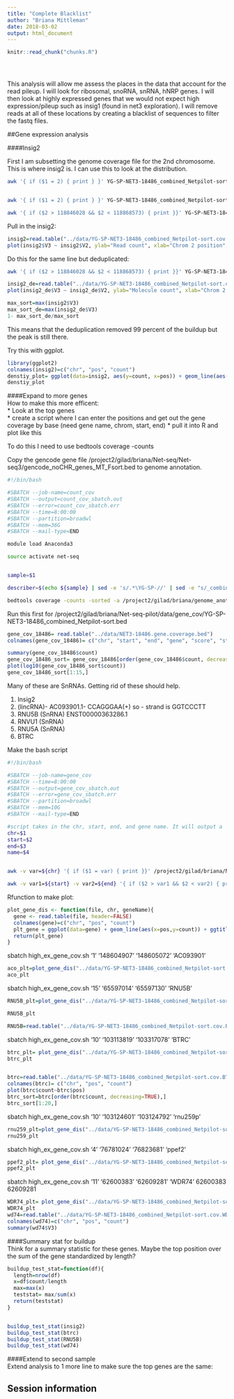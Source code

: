 ```yaml
---
title: "Complete Blacklist"
author: "Briana Mittleman"
date: 2018-03-02
output: html_document
---
```


<!-- The file analysis/chunks.R contains chunks that define default settings
shared across the workflowr files. -->
```r
knitr::read_chunk("chunks.R")
```

<!-- Update knitr chunk options -->
```r
```

<!-- Insert the date the file was last updated -->
```r
```

<!-- Insert the code version (Git commit SHA1) if Git repository exists and R
 package git2r is installed -->
```r
```

<!-- Add your analysis here -->

This analysis will allow me assess the places in the data that account for the read pileup. I will look for ribosomal, snoRNA, snRNA, hNRP genes. I will then look at highly expressed genes that we would not expect high expression/pileup such as insig1 (found in net3 exploration). I will remove reads at all of these locations by creating a blacklist of sequences to filter the fastq files.  

##Gene expression analysis  

####Insig2

First I am subsetting the genome coverage file for the 2nd chromosome. This is where insig2 is. I can use this to look at the distribution.  

```bash
awk '{ if ($1 = 2) { print } }' YG-SP-NET3-18486_combined_Netpilot-sort.dedup.cov.bed  > YG-SP-NET3-18486_combined_Netpilot-sort.dedup.cov.chr2.bed   


awk '{ if ($1 = 2) { print } }' YG-SP-NET3-18486_combined_Netpilot-sort.cov.bed  > YG-SP-NET3-18486_combined_Netpilot-sort.cov.chr2.bed   

awk '{ if ($2 > 118846028 && $2 < 118868573) { print }}' YG-SP-NET3-18486_combined_Netpilot-sort.cov.chr2.bed >  YG-SP-NET3-18486_combined_Netpilot-sort.cov.insig2.bed
```

Pull in the insig2: 

```r
insig2=read.table("../data/YG-SP-NET3-18486_combined_Netpilot-sort.cov.insig2.bed", header=FALSE)
plot(insig2$V3 ~ insig2$V2, ylab="Read count", xlab="Chrom 2 position", main="Genome Coverage at Ingsig2 gene")
```

Do this for the same line but deduplicated:  
```bash
awk '{ if ($2 > 118846028 && $2 < 118868573) { print }}' YG-SP-NET3-18486_combined_Netpilot-sort.dedup.cov.chr2.bed >  YG-SP-NET3-18486_combined_Netpilot-sort.dedup.cov.insig2.bed

```

```r
insig2_de=read.table("../data/YG-SP-NET3-18486_combined_Netpilot-sort.dedup.cov.insig2.bed", header=FALSE)
plot(insig2_de$V3 ~ insig2_de$V2, ylab="Molecule count", xlab="Chrom 2 position", main="Genome Coverage at Ingsig2 gene (deduplicated)")
```
```r
max_sort=max(insig2$V3)
max_sort_de=max(insig2_de$V3)
1- max_sort_de/max_sort
```
This means that the deduplication removed 99 percent of the buildup but the peak is still there.  


Try this with ggplot. 
```r
library(ggplot2)
colnames(insig2)=c("chr", "pos", "count")
denstiy_plot= ggplot(data=insig2, aes(y=count, x=pos)) + geom_line(aes(x=pos,y=count))
denstiy_plot


```




####Expand to more genes  
How to make this more efficent:  
* Look at the top genes  
* create a script where I can enter the positions and get out the gene coverage by base  (need gene name, chrom, start, end)
* pull it into R and plot like this  

To do this I need to use bedtools coverage -counts 


Copy the gencode gene file /project2/gilad/briana/Net-seq/Net-seq3/gencode_noCHR_genes_MT_Fsort.bed to genome annotation. 

```bash
#!/bin/bash

#SBATCH --job-name=count_cov
#SBATCH --output=count_cov_sbatch.out
#SBATCH --error=count_cov_sbatch.err
#SBATCH --time=8:00:00
#SBATCH --partition=broadwl
#SBATCH --mem=36G
#SBATCH --mail-type=END

module load Anaconda3  

source activate net-seq 


sample=$1

describer=$(echo ${sample} | sed -e 's/.*\YG-SP-//' | sed -e "s/_combined_Netpilot-sort.bed$//")

bedtools coverage -counts -sorted -a /project2/gilad/briana/genome_anotation_data/gencode_noCHR_genes_MT_Fsort.bed -b $1 > /project2/gilad/briana/Net-seq-pilot/data/gene_cov/${describer}.gene.coverage.bed
```

Run this first for /project2/gilad/briana/Net-seq-pilot/data/gene_cov/YG-SP-NET3-18486_combined_Netpilot-sort.bed 

```r
gene_cov_18486= read.table("../data/NET3-18486.gene.coverage.bed")
colnames(gene_cov_18486)= c("chr", "start", "end", "gene", "score", "strand", "count")

```

```r
summary(gene_cov_18486$count)
gene_cov_18486_sort= gene_cov_18486[order(gene_cov_18486$count, decreasing = TRUE),]
plot(log10(gene_cov_18486_sort$count))
gene_cov_18486_sort[1:15,]
```

Many of these are SnRNAs. Getting rid of these should help.  


1. Insig2  
2. (lincRNA)- AC093901.1- CCAGGGAA(+) so - strand is GGTCCCTT
3. RNU5B (SnRNA)  ENST00000363286.1
4. RNVU1  (SnRNA)  
5. RNU5A (SnRNA)  
6. BTRC  

Make the bash script  

```bash
#!/bin/bash

#SBATCH --job-name=gene_cov
#SBATCH --time=8:00:00
#SBATCH --output=gene_cov_sbatch.out
#SBATCH --error=gene_cov_sbatch.err
#SBATCH --partition=broadwl
#SBATCH --mem=10G
#SBATCH --mail-type=END

#script takes in the chr, start, end, and gene name. It will output a 
chr=$1
start=$2
end=$3
name=$4


awk -v var=${chr} '{ if ($1 = var) { print }}' /project2/gilad/briana/Net-seq-pilot/data/cov/YG-SP-NET3-18486_combined_Netpilot-sort.cov.bed  > temp

awk -v var1=${start} -v var2=${end} '{ if ($2 > var1 && $2 < var2) { print }}' -v var1=${start} -v var2=${end} temp >  /project2/gilad/briana/Net-seq-pilot/output/high_gene_cov/YG-SP-NET3-18486_combined_Netpilot-sort.cov.${name}.bed
```

Rfunction to make plot:  

```r
plot_gene_dis <- function(file, chr, geneName){
  gene <- read.table(file, header=FALSE)
  colnames(gene)=c("chr", "pos", "count")
  plt_gene = ggplot(data=gene) + geom_line(aes(x=pos,y=count)) + ggtitle(paste("Genome coverage at ",geneName)) + xlab(paste("Chrom ",chr ," postion")) + ylab("read count")
  return(plt_gene)
}
```




sbatch high_ex_gene_cov.sh '1' '148604907' '148605072' 'AC093901'

```r
aco_plt=plot_gene_dis("../data/YG-SP-NET3-18486_combined_Netpilot-sort.cov.AC093901.bed", "1", "ACO93901")
aco_plt
```


sbatch high_ex_gene_cov.sh '15' '65597014' '65597130' 'RNU5B'


```r
RNU5B_plt=plot_gene_dis("../data/YG-SP-NET3-18486_combined_Netpilot-sort.cov.RNU5B.bed", "15", "RNU5B")

RNU5B_plt

RNU5B=read.table("../data/YG-SP-NET3-18486_combined_Netpilot-sort.cov.RNU5B.bed", header=FALSE, col.names = c("chr", "pos", "count"))
```
sbatch high_ex_gene_cov.sh '10' '103113819' '103317078' 'BTRC'

```r
btrc_plt= plot_gene_dis("../data/YG-SP-NET3-18486_combined_Netpilot-sort.cov.BTRC.bed", "10", "BTRC")
btrc_plt


btrc=read.table("../data/YG-SP-NET3-18486_combined_Netpilot-sort.cov.BTRC.bed", header=FALSE)
colnames(btrc)= c("chr", "pos", "count")
plot(btrc$count~btrc$pos)
btrc_sort=btrc[order(btrc$count, decreasing=TRUE),]
btrc_sort[1:20,]
```


sbatch high_ex_gene_cov.sh '10' '103124601' '103124792' 'rnu259p'
```r
rnu259_plt=plot_gene_dis("../data/YG-SP-NET3-18486_combined_Netpilot-sort.cov.rnu259p.bed", "10", "rnu259p")
rnu259_plt
```



sbatch high_ex_gene_cov.sh '4' '76781024' '76823681' 'ppef2'


```r
ppef2_plt= plot_gene_dis("../data/YG-SP-NET3-18486_combined_Netpilot-sort.cov.ppef2.bed", "4", "ppef2")
ppef2_plt
```


sbatch high_ex_gene_cov.sh '11' '62600383' '62609281' 'WDR74'
62600383	62609281

```r
WDR74_plt= plot_gene_dis("../data/YG-SP-NET3-18486_combined_Netpilot-sort.cov.WDR74.bed", "11", "WDR74")
WDR74_plt
wd74=read.table("../data/YG-SP-NET3-18486_combined_Netpilot-sort.cov.WDR74.bed")
colnames(wd74)=c("chr", "pos", "count")
summary(wd74$V3)
```


####Summary stat for buildup  
Think for a summary statistic for these genes. Maybe the top position over the sum of the gene standardized by length?

```r
buildup_test_stat=function(df){
  length=nrow(df)
  x=df$count/length
  max=max(x)
  teststat= max/sum(x)
  return(teststat)
}


buildup_test_stat(insig2)
buildup_test_stat(btrc)
buildup_test_stat(RNU5B)
buildup_test_stat(wd74)
```




####Extend to second sample  
Extend analysis to 1 more line to make sure the top genes are the same:  




## Session information

<!-- Insert the session information into the document -->
```r
```
